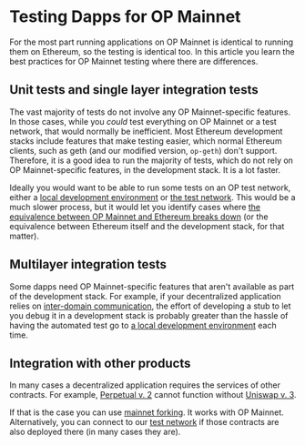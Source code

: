# Testing Dapps for OP Mainnet

For the most part running applications on OP Mainnet is identical to running them on Ethereum, so the testing is identical too.
In this article you learn the best practices for OP Mainnet testing where there are differences.


## Unit tests and single layer integration tests

The vast majority of tests do not involve any OP Mainnet-specific features.
In those cases, while you *could* test everything on OP Mainnet or a test network, that would normally be inefficient.
Most Ethereum development stacks include features that make testing easier, which normal Ethereum clients, such as geth (and our modified version, `op-geth`) don't support.
Therefore, it is a good idea to run the majority of tests, which do not rely on OP Mainnet-specific features, in the development stack.
It is a lot faster.

Ideally you would want to be able to run some tests on an OP test network, either a [local development environment](dev-node) or [the test network](/op-networks#op-goerli).
This would be a much slower process, but it would let you identify cases where [the equivalence between OP Mainnet and Ethereum breaks down](/differences) (or the equivalence between Ethereum itself and the development stack, for that matter).

## Multilayer integration tests

Some dapps need OP Mainnet-specific features that aren't available as part of the development stack.
For example, if your decentralized application relies on [inter-domain communication](/dapp-developers/bridging/messaging), the effort of developing a stub to let you debug it in a development stack is probably greater than the hassle of having the automated test go to [a local development environment](dev-node) each time.


## Integration with other products

In many cases a decentralized application requires the services of other contracts. 
For example, [Perpetual v. 2](https://support.perp.com/hc/en-us/articles/5748372509081-Perpetual-Uniswap) cannot function without [Uniswap v. 3](https://uniswap.org/blog/uniswap-v3).

If that is the case you can use [mainnet forking](https://hardhat.org/hardhat-network/guides/mainnet-forking.html). 
It works with OP Mainnet. 
Alternatively, you can connect to our [test network](/op-networks#op-goerli) if those contracts are also deployed there (in many cases they are).